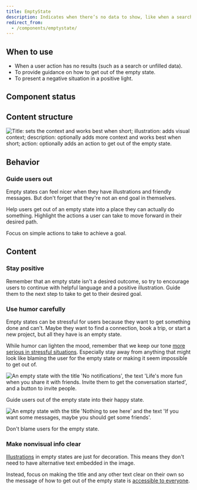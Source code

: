 ```yaml
---
title: EmptyState
description: Indicates when there’s no data to show, like when a search has no results.
redirect_from:
  - /components/emptystate/
---
```


## When to use

- When a user action has no results (such as a search or unfilled data).
- To provide guidance on how to get out of the empty state.
- To present a negative situation in a positive light.

## Component status

<ComponentStatus component="EmptyState" />

## Content structure

![Title: sets the context and works best when short; illustration: adds visual context; description: optionally adds more context and works best when short; action: optionally adds an action to get out of the empty state.](fileId:4QJZqvBvRrLu6t9mwObCkA;nodeId:289%3A13)

## Behavior

### Guide users out

Empty states can feel nicer when they have illustrations and friendly messages.
But don't forget that they're not an end goal in themselves.

Help users get out of an empty state into a place they can actually do something.
Highlight the actions a user can take to move forward in their desired path.

Focus on simple actions to take to achieve a goal.

## Content

### Stay positive

Remember that an empty state isn't a desired outcome,
so try to encourage users to continue with helpful language and a positive illustration.
Guide them to the next step to take to get to their desired goal.

### Use humor carefully

Empty states can be stressful for users
because they want to get something done and can't.
Maybe they want to find a connection, book a trip, or start a new project,
but all they have is an empty state.

While humor can lighten the mood,
remember that we keep our tone [more serious in stressful situations](/kiwi-use/content/voice-and-tone/empathetic/#keep-tone-serious-in-stressful-situations).
Especially stay away from anything that might look like blaming the user for the empty state
or making it seem impossible to get out of.

<GuidelineImages>

<DoImage>

![An empty state with the title 'No notifications', the text 'Life's more fun when you share it with friends. Invite them to get the conversation started', and a button to invite people.](fileId:fannvRpkOJK6uxxT33EKaa;nodeId:89%3A26)

Guide users out of the empty state into their happy state.

</DoImage>

<DontImage>

![An empty state with the title 'Nothing to see here' and the text 'If you want some messages, maybe you should get some friends'.](fileId:fannvRpkOJK6uxxT33EKaa;nodeId:88%3A1035)

Don't blame users for the empty state.

</DontImage>

</GuidelineImages>

### Make nonvisual info clear

[Illustrations](/components/visuals/illustration/) in empty states are just for decoration.
This means they don't need to have alternative text embedded in the image.

Instead, focus on making the title and any other text clear on their own
so the message of how to get out of the empty state is [accessible to everyone](/foundation/accessibility/).
